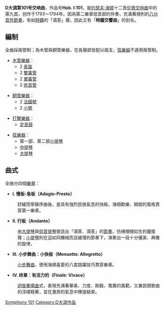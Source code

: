 '''D大调第101号交响曲'''，作品号'''Hob. I:101'''，是[[约瑟夫·海顿|约瑟夫·海顿]]十二首[[伦敦交响曲|伦敦交响曲]]中的第九首，创作于1793～1794年。因為第二樂章低音部的伴奏，充滿著規則的[[八分音符|八分音符]][[節奏|節奏]]，有如[[時鐘|時鐘]]的「滴答」聲，因此又有「'''時鐘交響曲'''」的别名。

==編制==
全曲採兩管制；為木管與銅管樂器，在各聲部皆配以兩支，[[弦樂器|弦樂器]]不適用兩管制。
{{multicol}}
*[[木管樂器|木管樂器]]：
**2 [[長笛|長笛]]
**2 [[雙簧管|雙簧管]]
**2 [[單簧管|單簧管]]
**2 [[低音管|低音管]]
{{multicol-break}}
*[[銅管樂器|銅管樂器]]：
**2 [[法國號|法國號]]
**2 [[小號|小號]]
{{multicol-break}}
*[[打擊樂器|打擊樂器]]：
**[[定音鼓|定音鼓]]
{{multicol-break}}
*[[弦樂器|弦樂器]]：
**第一部、第二部[[小提琴|小提琴]]
**[[中提琴|中提琴]]
**[[大提琴|大提琴]]
{{multicol-end}}

==曲式==
{{listen|filename=The Clock.ogg|title=海顿第101号交响曲第二乐章}}
全曲分四個[[樂章|樂章]]：
*'''I.   慢板-急板（Adagio-Presto）'''
:舒緩而寧靜序曲後，是具有強烈民族氣息的快板，海頓歡樂、開朗的風格貫穿第一樂章。

*'''II.  行板（Andante）'''
:由[[大提琴|大提琴]]與[[低音提琴|低音提琴]]營造出「滴答、滴答」的[[節奏|節奏]]，彷彿栩栩如生的鐘擺聲；[[小提琴|小提琴]]則在這如同機械而且緩慢的節奏下，演奏出一段十分優美、典雅的旋律。

*'''III. 小步舞曲：小快板（Menuetto: Allegretto）'''
:[[小步舞曲|小步舞曲]]，使用海頓喜愛的八度跳躍技巧貫穿樂章。

*'''IV.  终章：有活力的（Finale: Vivace）'''
:[[迴旋奏鳴曲|迴旋奏鳴曲]]式，表現充滿著華美、力度、剛毅、寬廣的風範，又兼民間歌曲的淳樸精華，並在激昂的氣息中輝煌結束。


{{classical-music-stub}}

{{海頓交響曲}}

[[Category:海頓交響曲|Symphony 101]]
[[Category:D大调作品|Category:D大调作品]]